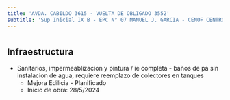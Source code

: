 ```yaml
---
title: 'AVDA. CABILDO 3615 - VUELTA DE OBLIGADO 3552'
subtitle: 'Sup Inicial IX B - EPC N° 07 MANUEL J. GARCIA - CENOF CENTRO CABILDO - JM N° 07/10°'
---
```


#
## Infraestructura

* Sanitarios, impermeablizacion y pintura / ie completa - baños de pa sin instalacion de agua, requiere reemplazo de colectores en tanques 
    + Mejora Edilicia - Planificado 
    + Inicio de obra: 28/5/2024 




